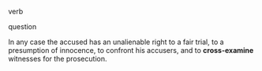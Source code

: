 verb

question

In any case the accused has an unalienable right to a fair trial, to a presumption of innocence, to confront his accusers, and to '''cross-examine''' witnesses for the prosecution.